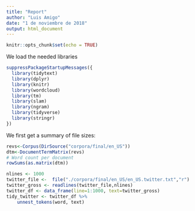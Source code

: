 ```yaml
---
title: "Report"
author: "Luis Amigo"
date: "1 de noviembre de 2018"
output: html_document
---
```


```r
knitr::opts_chunk$set(echo = TRUE)
```

We load the needed libraries

```r
suppressPackageStartupMessages({
  library(tidytext)
  library(dplyr)
  library(knitr)
  library(wordcloud)
  library(tm)
  library(slam)
  library(ngram)
  library(tidyverse)
  library(stringr)
})
```

We first get a summary of file sizes:

```r

revs<-Corpus(DirSource("corpora/final/en_US"))
dtm<-DocumentTermMatrix(revs) 
# Word count per document
rowSums(as.matrix(dtm))

```


```r
nlines <- 1000
twitter_file <-  file("./corpora/final/en_US/en_US.twitter.txt","r")
twitter_gross <- readlines(twitter_file,nlines)
twitter_df <- data_frame(line=1:1000, text=twitter_gross)
tidy_twitter <- twitter_df %>%
    unnest_tokens(word, text)


```

